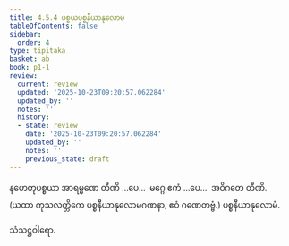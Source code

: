 ```yaml
---
title: 4.5.4 ပစ္စယပစ္စနီယာနုလောမ
tableOfContents: false
sidebar:
  order: 4
type: tipitaka
basket: ab
book: p1-1
review:
  current: review
  updated: '2025-10-23T09:20:57.062284'
  updated_by: ''
  notes: ''
  history:
  - state: review
    date: '2025-10-23T09:20:57.062284'
    updated_by: ''
    notes: ''
    previous_state: draft
---
```



<ReviewStatus review={frontmatter.review} showDetails={true} />

<HypothesisAnnotation frontmatter={frontmatter} />

<DynamicBreadcrumb />

<Division number="88" book="p1-1" e="ch" v="36" p="362">

<Paragraph number="2264" book="p1-1">
နဟေတုပစ္စယာ အာရမ္မဏေ တီဏိ …ပေ…  မဂ္ဂေ ဧကံ …ပေ…  အဝိဂတေ တီဏိ.
</Paragraph>

<Paragraph number="2265" book="p1-1">
(ယထာ ကုသလတ္တိကေ ပစ္စနီယာနုလောမဂဏနာ, ဧဝံ ဂဏေတဗ္ဗံ.)

</Paragraph>
</Division>

<Paragraph number="2266" type="center" book="p1-1">
ပစ္စနီယာနုလောမံ.

  
သံသဋ္ဌဝါရော.
</Paragraph>